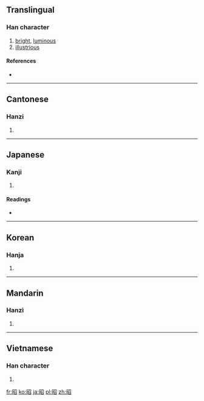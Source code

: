 ==Translingual==

===Han character===
{{Han char|rn=72|rad=日|as=05|sn=9|four=6706<sub>2</sub>|canj=日尸竹口 (ASHR)|ids=⿰[[日]][[召]]}}

# [[bright]], [[luminous]]
# [[illustrious]]

====References====
* {{Han ref|kx=0493.220|dkj=13855|dj=0858.020|hdz=21504.090|uh=662D|ud=26157|bh=AC4C|bd=44108}}

----

==Cantonese==

===Hanzi===
{{yue-hanzi|jyut=|y=chiu1}}

# {{defn|Cantonese|sort=日05}}

----

==Japanese==

===Kanji===
{{ja-kanji|grade=3|rs=日05}}

# {{defn|Japanese|sort=日05}}

====Readings====
* {{ja-readings|on=[[しょう]] (shō)|kun=[[あきらか]] (akiraka)}}

----

==Korean==

===Hanja===
{{ko-hanja|hangeul=[[소]], [[조]]|eumhun=|rv=so, jo|mr=so, cho|y=so, co}}

# {{defn|Korean|sort=日05}}

----

==Mandarin==

===Hanzi===
{{cmn-hanzi|pin=[[xià]] ([[xia4]]), [[zhāo]] ([[zhao1]])|wg=hsia<sup>4</sup>, chao<sup>1</sup>}}

# {{defn|Mandarin|sort=日05}}

----

==Vietnamese==

===Han character===
{{vi-hantu|[[chiêu]], [[chiu]]|rs=日05}}

# {{defn|Vietnamese|sort=日05}}

[[fr:昭]]
[[ko:昭]]
[[ja:昭]]
[[pl:昭]]
[[zh:昭]]